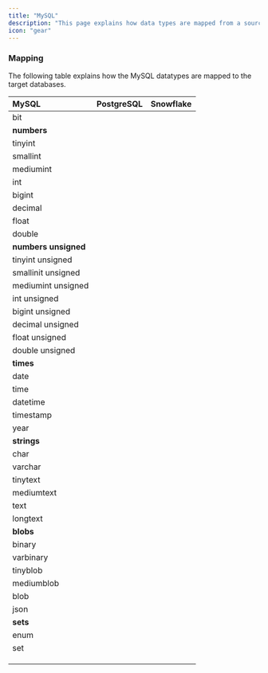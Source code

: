 ```yaml
---
title: "MySQL"
description: "This page explains how data types are mapped from a source MySQL database to target databases. Please visit the [MySQL Data Types Documentation](https://dev.mysql.com/doc/refman/8.4/en/data-types.html) to get a primer on the various MySQL datatypes. "
icon: "gear"
---
```


### Mapping

The following table explains how the MySQL datatypes are mapped to the target databases.

| MySQL                | PostgreSQL | Snowflake |
| :------------------- | :--------- | :-------- |
| bit                  |            |           |
| **numbers**          |            |           |
| tinyint              |            |           |
| smallint             |            |           |
| mediumint            |            |           |
| int                  |            |           |
| bigint               |            |           |
| decimal              |            |           |
| float                |            |           |
| double               |            |           |
| **numbers unsigned** |            |           |
| tinyint unsigned     |            |           |
| smallinit unsigned   |            |           |
| mediumint unsigned   |            |           |
| int unsigned         |            |           |
| bigint unsigned      |            |           |
| decimal unsigned     |            |           |
| float unsigned       |            |           |
| double unsigned      |            |           |
| **times**            |            |           |
| date                 |            |           |
| time                 |            |           |
| datetime             |            |           |
| timestamp            |            |           |
| year                 |            |           |
| **strings**          |            |           |
| char                 |            |           |
| varchar              |            |           |
| tinytext             |            |           |
| mediumtext           |            |           |
| text                 |            |           |
| longtext             |            |           |
| **blobs**            |            |           |
| binary               |            |           |
| varbinary            |            |           |
| tinyblob             |            |           |
| mediumblob           |            |           |
| blob                 |            |           |
| json                 |            |           |
| **sets**             |            |           |
| enum                 |            |           |
| set                  |            |           |
|                      |            |           |
|                      |            |           |
|                      |            |           |
